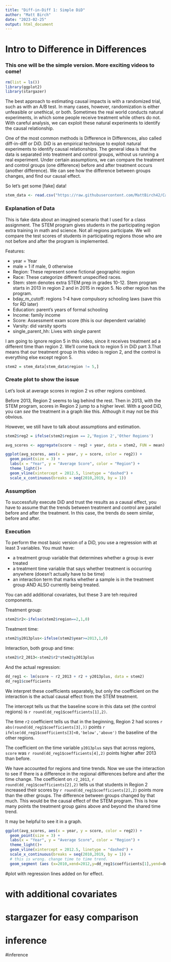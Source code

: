 ```yaml
---
title: "Diff-in-Diff 1: Simple DiD"
author: "Matt Birch"
date: "2023-02-25"
output: html_document
---
```


# Intro to Difference in Differences
### This one will be the simple version. More exciting videos to come!

```r
rm(list = ls())
library(ggplot2)
library(stargazer)
```

The best approach to estimating causal impacts is with a randomized trial, such as with an A/B test. In many cases, however, randomization is either unfeasible or unethical, or both. Sometimes the real world conducts natural experiments, in which some people receive treatment while others do not. With careful analysis, we can exploit these natural experiments to identify the causal relationship. 

One of the most common methods is Difference in Differences, also called diff-in-diff or DiD. DiD is an empirical technique to exploit natural experiments to identify causal relationships. The general idea is that the data is separated into treatment and control groups, without us running a real experiment. Under certain assumptions, we can compare the treatment and control groups (one difference) before and after treatment occurs (another difference). We can see how the difference between groups changes, and find our causal effect. 

So let's get some [fake] data!

```r
stem_data <- read.csv("https://raw.githubusercontent.com/MattBirch42/Causal-Inference-Stuff/main/Fake_DD_stemPolicy_scores.csv")
```
### Explanation of Data
This is fake data about an imagined scenario that I used for a class assignment. The STEM program gives students in the participating region extra training in math and science. Not all regions participate. We will compare the test scores of students in participating regions those who are not before and after the program is implemented. 

Features:

* year = Year
* male = 1 if male, 0 otherwise
* Region: These represent some fictional geographic region
* Race: These categorize different unspecified races.
* Stem: stem denotes extra STEM prep in grades 10-12. Stem program starts in 2013 in region 2 and in 2015 in region 5. No other region has the program.
* bday_m_cutoff: regions 1-4 have compulsory schooling laws (save this for RD later)
* Education: parent’s years of formal schooling
* Income: family income
* Score: Assessment exam score (this is our dependent variable)
* Varsity: did varsity sports
* single_parent_hh: Lives with single parent

I am going to ignore region 5 in this video, since it receives treatment ad a different time than region 2. We'll come back to region 5 in DiD part 3.That means that our treatment group in this video is region 2, and the control is everything else except region 5. 

```r
stem2 = stem_data[stem_data$region != 5,]
```

### Create plot to show the issue
Let's look at average scores in region 2 vs other regions combined.

Before 2013, Region 2 seems to lag behind the rest. Then in 2013, with the STEM program, scores in Region 2 jump to a higher level. With a good DiD, you can *see* the treatment in a graph like this. Although it may not be *this* obvious.

However, we still have to talk about assumptions and estimation. 

```r
stem2$reg2 = ifelse(stem2$region == 2,'Region 2','Other Regions')

avg_scores <- aggregate(score ~ reg2 + year, data = stem2, FUN = mean)

ggplot(avg_scores, aes(x = year, y = score, color = reg2)) +
  geom_point(size = 3) +
  labs(x = "Year", y = "Average Score", color = "Region") +
  theme_light()+
  geom_vline(xintercept = 2012.5, linetype = "dashed") +
  scale_x_continuous(breaks = seq(2010,2019, by = 1))

```

### Assumption
To successfully execute DiD and trust the results as a causal effect, you have to assume that the trends between treatment and control are parallel before and after the treatment. In this case, the trends do seem similar, before and after. 

### Execution
To perform the most basic version of a DiD, you use a regression with at least 3 variables. You must have:

* a treatment group variable that determines whether a group is ever treated
* a treatment time variable that says whether treatment is occurring anywhere (doesn't actually have to be time)
* an interaction term that marks whether a sample is in the treatment group AND ALSO currently being treated.

You can add additional covariates, but these 3 are teh required components.

Treatment group:
``` r
stem2$r2<-ifelse(stem2$region==2,1,0)
```

Treatment time:
``` r
stem2$y2013plus<-ifelse(stem2$year>=2013,1,0)
```

Interaction, both group and time:
``` r
stem2$r2_2013<-stem2$r2*stem2$y2013plus
```

And the actual regression: 
``` r
dd_reg1 <- lm(score ~ r2_2013 + r2 + y2013plus, data = stem2)
dd_reg1$coefficients
```

We interpret these coefficients separately, but only the coefficient on the interaction is the actual causal effect from the STEM treatment. 

The intercept tells us that the baseline score in this data set (the control regions) is `r round(dd_reg1$coefficients[1],2)`.

The time `r2` coefficient tells us that in the beginning, Region 2 had scores `r abs(round(dd_reg1$coefficients[3],))` points `r ifelse(dd_reg1$coefficients[3]<0,'below','above')` the baseline of the other regions.

The coefficient on the time variable `y2013plus` says that across regions, `score` was `r round(dd_reg1$coefficients[4],2)` points higher after 2013 than before. 

We have accounted for regions and time trends. Now we use the interaction to see if there is a difference in the regional differences before and after the time change. The coefficient on `r2_2013`, `r round(dd_reg1$coefficients[2],2)` tells us that students in Region 2 increased their scores by `r round(dd_reg1$coefficients[2],2)` points more than the other groups. The difference between groups changed by that much. This would be the causal effect of the STEM program. This is how many points the treatment group gains above and beyond the shared time trend. 

It may be helpful to see it in a graph.


```r

ggplot(avg_scores, aes(x = year, y = score, color = reg2)) +
  geom_point(size = 3) +
  labs(x = "Year", y = "Average Score", color = "Region") +
  theme_light()+
  geom_vline(xintercept = 2012.5, linetype = "dashed") +
  scale_x_continuous(breaks = seq(2010,2019, by = 1)) + 
  # this is wrong. change time to time trend. 
  geom_segment (aes (x=2010,xend=2012,y=dd_reg1$coefficients[1],yend=dd_reg1$coefficients[1]+dd_reg1$coefficients[4]))

```


#plot with regression lines added on for effect.

# with additional covariates

# stargazer for easy comparison

# inference
#inference

